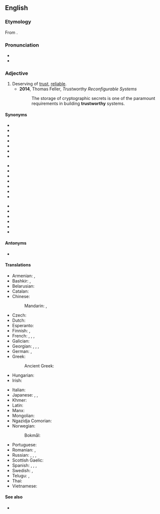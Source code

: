 ==English==

===Etymology===
From {{affix|en|trust|-worthy}}.
{{wikipedia|Trust (social sciences)}}

===Pronunciation===
* {{IPA|/ˈtɹʌst.wɜɹ.ði/|lang=en}}
* {{audio|en-us-trustworthy.ogg|Audio (US)|lang=en}}

===Adjective===
{{en-adj|trustworthier}}

# Deserving of [[trust]], [[reliable]].
#* '''2014''', Thomas Feller, ''Trustworthy Reconfigurable Systems''
#*: The storage of cryptographic secrets is one of the paramount requirements in building '''trustworthy''' systems.

====Synonyms====
{{top3}}
* {{l|en|believable}}
* {{l|en|convincing}}
* {{l|en|credible}}
* {{l|en|dependable}}
* {{l|en|ethical}}
* {{l|en|honest}}
* {{l|en|honorable}}
{{mid3}}
* {{l|en|kosher}}
* {{l|en|principled}}
* {{l|en|reliable}}
* {{l|en|responsible}}
* {{l|en|righteous}}
* {{l|en|secure}}
* {{l|en|sensible}}
{{mid3}}
* {{l|en|straight}}
* {{l|en|true}}
* {{l|en|trustable}}
* {{l|en|trusty}}
* {{l|en|truthful}}
* {{l|en|unfailing}}
{{bottom}}

====Antonyms====
* {{l|en|untrustworthy}}

====Translations====
{{trans-top|reliable}}
* Armenian: {{t+|hy|վստահելի}}, {{t+|hy|հուսալի}}
* Bashkir: {{t|ba|ышаныслы|sc=Cyrl}}, {{t|ba|яуаплы|sc=Cyrl}}
* Belarusian: {{t-needed|be}}
* Catalan: {{t|ca|fidedigne}}
* Chinese:
*: Mandarin: {{t+|cmn|可信|tr=kěxìn|sc=Hani}}, {{t+|cmn|可靠|tr=kěkào|sc=Hani}}
* Czech: {{t+|cs|důvěryhodný|m}}
* Dutch: {{t+|nl|betrouwbaar}}
* Esperanto: {{t|eo|fidinda}}
* Finnish: {{t+|fi|luotettava}}, {{t|fi|[[luottamuksen]] [[arvoinen]]}}
* French: {{t+|fr|de confiance|m|f}}, {{t|fr|digne de confiance|m|f}}, {{t|fr|digne de foi}}, {{t+|fr|fiable}}
* Galician: {{t|gl|fidedigno|m}}
* Georgian: {{t|ka|სანდო}}, {{t|ka|სანდომიანი|sc=Geor}}, {{t|ka|საიმედო}}, {{t|ka|ნდობის ღირსი}}
* German: {{t+|de|vertrauenswürdig}}, {{t+|de|glaubwürdig}}
* Greek: {{t+|el|αξιόπιστος|m}}
*: Ancient Greek: {{t|grc|ἀξιόπιστος}}
* Hungarian: {{t+|hu|megbízható}}
* Irish: {{t|ga|barántúil}}
{{trans-mid}}
* Italian: {{t+|it|affidabile}}
* Japanese: {{t|ja|頼もしい|tr=たのもしい, tanomoshii}}, {{t+|ja|信頼|alt=信頼できる|tr=しんらいできる, shinrai dekiru}}, {{t|ja|着実|tr=ちゃくじつ, chakujitsu}}
* Khmer: {{t-needed|km}}
* Latin: {{t|la|fidus}}
* Manx: {{t|gv|barrantagh}}
* Mongolian: {{t-needed|mn}}
* Ngazidja Comorian: {{t|zdj|aminifu|alt=-aminifu}}
* Norwegian:
*: Bokmål: {{t+|nb|troverdig}}
* Portuguese: {{t+|pt|confiável}}
* Romanian: {{t+|ro|sigur}}, {{t|ro|demn de încredere}}
* Russian: {{t+|ru|надёжный}}, {{t+|ru|благонадёжный}}, {{qualifier|e.g. information}} {{t+|ru|достове́рный}}, {{t+|ru|ве́рный}}
* Scottish Gaelic: {{t|gd|earbsach}}
* Spanish: {{t+|es|fidedigno}}, {{t+|es|fiable}}, {{t|es|de confianza}}, {{t+|es|confiable}}
* Swedish: {{t+|sv|pålitlig}}, {{t+|sv|trovärdig}}
* Telugu: {{t+|te|విశ్వసనీయము}}, {{t+|te|నమ్మదగిన}}
* Thai: {{t-needed|th}}
* Vietnamese: {{t-needed|vi}}
{{trans-bottom}}

====See also====
* {{l|en|trustful}}